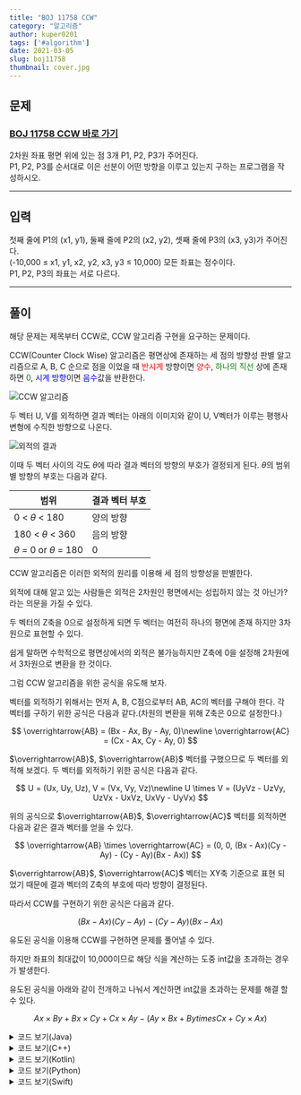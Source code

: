 ---
title: "BOJ 11758 CCW"
category: "알고리즘"
author: kuper0201
tags: ['#algorithm']
date: 2021-03-05
slug: boj11758
thumbnail: cover.jpg
---


## 문제

### <a href="https://boj.kr/11758" target="_blank">BOJ 11758 CCW 바로 가기</a>

2차원 좌표 평면 위에 있는 점 3개 P1, P2, P3가 주어진다.<br/>
P1, P2, P3를 순서대로 이은 선분이 어떤 방향을 이루고 있는지 구하는 프로그램을 작성하시오.

---

## 입력

첫째 줄에 P1의 (x1, y1), 둘째 줄에 P2의 (x2, y2), 셋째 줄에 P3의 (x3, y3)가 주어진다.<br/>
(-10,000 ≤ x1, y1, x2, y2, x3, y3 ≤ 10,000) 모든 좌표는 정수이다.<br/>
P1, P2, P3의 좌표는 서로 다르다.

---

## 풀이

해당 문제는 제목부터 CCW로, CCW 알고리즘 구현을 요구하는 문제이다.

CCW(Counter Clock Wise) 알고리즘은 평면상에 존재하는 세 점의 방향성 판별 알고리즘으로 A, B, C 순으로 점을 이었을 때 <span style="color: red;">반시계</span> 방향이면 <span style="color: red;">양수</span>, <span style="color: green;">하나의 직선</span> 상에 존재하면 <span style="color: green;">0</span>, <span style="color: blue;">시계 방향</span>이면 <span style="color: blue;">음수</span>값을 반환한다.

![CCW 알고리즘](./images/ccw_image.png)

두 벡터 U, V를 외적하면 결과 벡터는 아래의 이미지와 같이 U, V벡터가 이루는 평행사변형에 수직한 방향으로 나온다.

![외적의 결과](./images/3d.jpg)

이때 두 벡터 사이의 각도 $\theta$에 따라 결과 벡터의 방향의 부호가 결정되게 된다. $\theta$의 범위별 방향의 부호는 다음과 같다.

| 범위 | 결과 벡터 부호 |
|---|---|
| 0 < $\theta$ < 180 | 양의 방향 |
| 180 < $\theta$ < 360 | 음의 방향 |
| $\theta$ = 0 or $\theta$ = 180 | 0 |

CCW 알고리즘은 이러한 외적의 원리를 이용해 세 점의 방향성을 판별한다.
 
외적에 대해 알고 있는 사람들은 외적은 2차원인 평면에서는 성립하지 않는 것 아닌가? 라는 의문을 가질 수 있다.
 
두 벡터의 Z축을 0으로 설정하게 되면 두 벡터는 여전히 하나의 평면에 존재 하지만 3차원으로 표현할 수 있다.

쉽게 말하면 수학적으로 평면상에서의 외적은 불가능하지만 Z축에 0을 설정해 2차원에서 3차원으로 변환을 한 것이다.

그럼 CCW 알고리즘을 위한 공식을 유도해 보자.

벡터를 외적하기 위해서는 먼저 A, B, C점으로부터 AB, AC의 벡터를 구해야 한다.
각 벡터를 구하기 위한 공식은 다음과 같다.(차원의 변환을 위해 Z축은 0으로 설정한다.)

$$
\overrightarrow{AB} = (Bx - Ax, By - Ay, 0)\newline
\overrightarrow{AC} = (Cx - Ax, Cy - Ay, 0)
$$

$\overrightarrow{AB}$, $\overrightarrow{AB}$ 벡터를 구했으므로 두 벡터를 외적해 보겠다.
두 벡터를 외적하기 위한 공식은 다음과 같다.

$$
U = (Ux, Uy, Uz), V = (Vx, Vy, Vz)\newline
U \times V = (UyVz - UzVy, UzVx - UxVz, UxVy - UyVx)
$$

위의 공식으로 $\overrightarrow{AB}$, $\overrightarrow{AC}$ 벡터를 외적하면 다음과 같은 결과 벡터를 얻을 수 있다.

$$
\overrightarrow{AB} \times \overrightarrow{AC} = (0, 0, (Bx - Ax)(Cy - Ay) - (Cy - Ay)(Bx - Ax))
$$

$\overrightarrow{AB}$, $\overrightarrow{AC}$ 벡터는 XY축 기준으로 표현 되었기 때문에 결과 벡터의 Z축의 부호에 따라 방향이 결정된다.

따라서 CCW를 구현하기 위한 공식은 다음과 같다.

$$
(Bx - Ax)(Cy - Ay) - (Cy - Ay)(Bx - Ax)
$$

유도된 공식을 이용해 CCW를 구현하면 문제를 풀어낼 수 있다.

하지만 좌표의 최대값이 10,000이므로 해당 식을 계산하는 도중 int값을 초과하는 경우가 발생한다.

유도된 공식을 아래와 같이 전개하고 나눠서 계산하면 int값을 초과하는 문제를 해결 할 수 있다.

$$
Ax \times By + Bx \times Cy + Cx \times Ay - (Ay \times Bx + By times Cx + Cy \times Ax)
$$

<details markdown="1">
<summary>코드 보기(Java)</summary>

```javascript
import java.io.*;

public class Main {
    // 하나의 점을 저장하기 위한 클래스
    static class Point {
        int x, y;

        public Point(int x, int y) {
            this.x = x;
            this.y = y;
        }
    }

    public static void main(String[] args) throws Exception {
        BufferedReader br = new BufferedReader(new InputStreamReader(System.in));

        // 3개의 점 저장 할 배열 생성
        Point[] points = new Point[3];

        // 점의 좌표를 입력받아 배열에 저장
        for(int i = 0; i < 3; i++) {
            String[] info = br.readLine().split(" ");
            points[i] = new Point(Integer.parseInt(info[0]), Integer.parseInt(info[1]));
        }
        
        // CCW 알고리즘을 통해 판별후 결과 출력
        int res = CCW(points[0], points[1], points[2]);
        if(res == 0) System.out.println("0");
        else if(res > 0) System.out.println("1");
        else System.out.println("-1");
    }

    // CCW 알고리즘 구현(음수 - 시계 방향, 0 - 한 직선, 양수 - 반시계 방향)
    static int CCW(Point p1, Point p2, Point p3) {
        int S = p1.x * p2.y + p2.x * p3.y + p3.x * p1.y;
        S -= p1.y * p2.x + p2.y * p3.x + p3.y * p1.x;

        return S;
    }
}
```
</details>

<details markdown="1">
<summary>코드 보기(C++)</summary>

```cpp
#include <iostream>

#define fastio ios_base::sync_with_stdio(false); cin.tie(nullptr); cout.tie(nullptr)
#define endl '\n'

using namespace std;
typedef pair<int, int> point;

// CCW 알고리즘 구현(음수 - 시계 방향, 0 - 한 직선, 양수 - 반시계 방향)
int CCW(point p1, point p2, point p3) {
    int S = p1.first * p2.second + p2.first * p3.second + p3.first * p1.second;
    S -= p1.second * p2.first + p2.second * p3.first + p3.second * p1.first;

    return S;
}

int main() {
    fastio;
    
    // 3개의 점 저장 할 배열 생성
    point points[3];
    
    // 점의 좌표를 입력받아 배열에 저장
    for(int i = 0; i < 3; i++) {
        int x, y;
        cin >> x >> y;
        points[i] = point(x, y);
    }
    
    // CCW 알고리즘을 통해 판별후 결과 출력
    int res = CCW(points[0], points[1], points[2]);
    if(res == 0) cout << "0" << endl;
    else if(res > 0) cout << "1" << endl;
    else cout << "-1" << endl;
    
    return 0;
}
```
</details>

<details markdown="1">
<summary>코드 보기(Kotlin)</summary>

```javascript
import java.util.*;

// 하나의 점을 저장하기 위한 클래스
class Point(x: Int, y: Int) {
    var x = x
    var y = y
}

// CCW 알고리즘 구현(음수 - 시계 방향, 0 - 한 직선, 양수 - 반시계 방향)
fun CCW(p1: Point, p2: Point, p3: Point): Int {
    var S = p1.x * p2.y + p2.x * p3.y + p3.x * p1.y
    S = S - (p1.y * p2.x + p2.y * p3.x + p3.y * p1.x)

    return S
}

fun main(args: Array<String>) {
    // 3개의 점 저장 할 배열 생성
    var points = ArrayList<Point>()
    
    // 점의 좌표를 입력받아 배열에 저장
    for (i in 0 until 3) {
        var info = readLine()!!.split(" ")
        points += Point(info[0].toInt(), info[1].toInt())
    }
    
    // CCW 알고리즘을 통해 판별후 결과 출력
    var res = CCW(points[0], points[1], points[2]);
    if (res == 0) {
        println("0")
    } else if (res > 0) {
        println("1")
    } else {
        println("-1")
    }
}
```
</details>

<details markdown="1">
<summary>코드 보기(Python)</summary>

```python
from sys import stdin

# 하나의 점을 저장하기 위한 클래스
class Point:
    def __init__(self, x, y):
        self.x = x
        self.y = y

# CCW 알고리즘 구현(음수 - 시계 방향, 0 - 한 직선, 양수 - 반시계 방향)
def CCW(p1, p2, p3):
    S = p1.x * p2.y + p2.x * p3.y + p3.x * p1.y
    S -= p1.y * p2.x + p2.y * p3.x + p3.y * p1.x

    return S

def main():
    # 3개의 점 저장 할 배열 생성
    points = []
    
    # 점의 좌표를 입력받아 배열에 저장
    for i in range(3):
        info = stdin.readline().split(' ')
        points.append(Point(int(info[0]), int(info[1])))
    
    # CCW 알고리즘을 통해 판별후 결과 출력
    res = CCW(points[0], points[1], points[2])
    if res == 0:
        print("0")
    elif res > 0:
        print("1")
    else:
        print("-1")
        
if __name__ == "__main__":
    main()
```
</details>

<details markdown="1">
<summary>코드 보기(Swift)</summary>

```cpp
import Foundation

// 하나의 점을 저장하기 위한 클래스
class Point {
    var x: Int
    var y: Int
    
    init(x: Int, y: Int) {
        self.x = x
        self.y = y
    }
}

// CCW 알고리즘 구현(음수 - 시계 방향, 0 - 한 직선, 양수 - 반시계 방향)
func CCW(p1: Point, p2: Point, p3: Point)-> Int {
    var S = p1.x * p2.y + p2.x * p3.y + p3.x * p1.y
    S = S - (p1.y * p2.x + p2.y * p3.x + p3.y * p1.x)

    return S
}

func main() {
    // 3개의 점 저장 할 배열 생성
    var points = Array<Point>()
    
    // 점의 좌표를 입력받아 배열에 저장
    for i in 0..<3 {
        var info = readLine()!.split(separator: " ")
        points.append(Point(x: Int(info[0])!, y: Int(info[1])!))
    }
    
    // CCW 알고리즘을 통해 판별후 결과 출력
    var res = CCW(p1: points[0], p2: points[1], p3: points[2]);
    if res == 0 {
        print("0")
    } else if res > 0 {
        print("1")
    } else {
        print("-1")
    }
}

main()
```
</details>